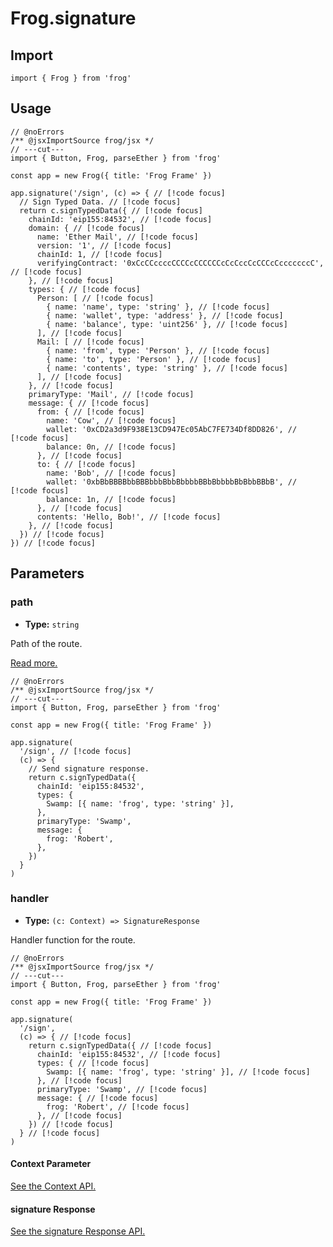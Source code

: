 # Frog.signature

## Import

```tsx twoslash
import { Frog } from 'frog'
```

## Usage

```tsx twoslash
// @noErrors
/** @jsxImportSource frog/jsx */
// ---cut---
import { Button, Frog, parseEther } from 'frog'

const app = new Frog({ title: 'Frog Frame' })

app.signature('/sign', (c) => { // [!code focus]
  // Sign Typed Data. // [!code focus]
  return c.signTypedData({ // [!code focus]
    chainId: 'eip155:84532', // [!code focus]
    domain: { // [!code focus]
      name: 'Ether Mail', // [!code focus]
      version: '1', // [!code focus]
      chainId: 1, // [!code focus]
      verifyingContract: '0xCcCCccccCCCCcCCCCCCcCcCccCcCCCcCcccccccC', // [!code focus]
    }, // [!code focus]
    types: { // [!code focus]
      Person: [ // [!code focus]
        { name: 'name', type: 'string' }, // [!code focus]
        { name: 'wallet', type: 'address' }, // [!code focus]
        { name: 'balance', type: 'uint256' }, // [!code focus]
      ], // [!code focus]
      Mail: [ // [!code focus]
        { name: 'from', type: 'Person' }, // [!code focus]
        { name: 'to', type: 'Person' }, // [!code focus]
        { name: 'contents', type: 'string' }, // [!code focus]
      ], // [!code focus]
    }, // [!code focus]
    primaryType: 'Mail', // [!code focus]
    message: { // [!code focus]
      from: { // [!code focus]
        name: 'Cow', // [!code focus]
        wallet: '0xCD2a3d9F938E13CD947Ec05AbC7FE734Df8DD826', // [!code focus]
        balance: 0n, // [!code focus]
      }, // [!code focus]
      to: { // [!code focus]
        name: 'Bob', // [!code focus]
        wallet: '0xbBbBBBBbbBBBbbbBbbBbbbbBBbBbbbbBbBbbBBbB', // [!code focus]
        balance: 1n, // [!code focus]
      }, // [!code focus]
      contents: 'Hello, Bob!', // [!code focus]
    }, // [!code focus]
  }) // [!code focus]
}) // [!code focus]
```

## Parameters

### path

- **Type:** `string`

Path of the route.

[Read more.](/concepts/routing)

```tsx twoslash
// @noErrors
/** @jsxImportSource frog/jsx */
// ---cut---
import { Button, Frog, parseEther } from 'frog'

const app = new Frog({ title: 'Frog Frame' })

app.signature(
  '/sign', // [!code focus] 
  (c) => { 
    // Send signature response. 
    return c.signTypedData({
      chainId: 'eip155:84532',
      types: {
        Swamp: [{ name: 'frog', type: 'string' }],
      },
      primaryType: 'Swamp',
      message: {
        frog: 'Robert',
      },
    }) 
  }
) 
```

### handler

- **Type:** `(c: Context) => SignatureResponse`

Handler function for the route.

```tsx twoslash
// @noErrors
/** @jsxImportSource frog/jsx */
// ---cut---
import { Button, Frog, parseEther } from 'frog'

const app = new Frog({ title: 'Frog Frame' })

app.signature(
  '/sign',
  (c) => { // [!code focus] 
    return c.signTypedData({ // [!code focus] 
      chainId: 'eip155:84532', // [!code focus] 
      types: { // [!code focus] 
        Swamp: [{ name: 'frog', type: 'string' }], // [!code focus] 
      }, // [!code focus] 
      primaryType: 'Swamp', // [!code focus] 
      message: { // [!code focus] 
        frog: 'Robert', // [!code focus] 
      }, // [!code focus] 
    }) // [!code focus] 
  } // [!code focus] 
) 
```

#### Context Parameter

[See the Context API.](/reference/frog-signature-context)

#### signature Response

[See the signature Response API.](/reference/frog-signature-response)
